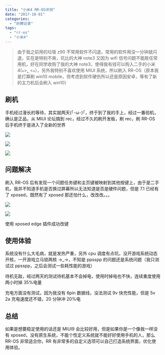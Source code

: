 ```yaml
---
title: "小米4 RR-OS评测"
date: "2017-10-01"
categories:
  - "折腾记录"
tags:
  - "rr-os"
  - "小米4"
---
```


> 由于我之前用的垃圾 z90 不常用软件不闪退，常用的软件用没一分钟就闪退，实在是特别不爽，坑比的大神 note3 又因为 wifi 信号问题不能胜任常用机，好在同学收购了我的大神 note3，使得我有钱可以购入二手的小米 4(๑>؂<๑），另外我特别不喜欢使用 MIUI 系统，所以刷入 RR-OS（原本我是打算刷 win10 mobile，但考虑到软件硬伤所以还是原因安卓，等有了新的主力机后会刷入 win10）

## 刷机

手机经过漫长的等待，其实就两天(｢･ω･)｢，终于到了我的手上，经过一番验机，确认是正品，从 MIUI 论坛搞到 rec，经过不久的刷开发板，刷 rec，刷 RR-OS 后手机终于是进入了全新的世界

![](https://static.yecdn.com/syfxlin/rr-os-1.jpg)

![](https://static.yecdn.com/syfxlin/rr-os-2.jpg)

![](https://static.yecdn.com/syfxlin/rr-os-3.jpg)

## 问题解决

刷入 RR-OS 后有发现一个问题任务键和主页键被映射到其他按键上，由于是二手机，我并不知道手机是否换过屏幕所以无法知道是否是硬件问题，但是 7.1 已经有了 xposed，既然有了 xposed 那还怕什么，改改改。。。

![](https://static.yecdn.com/syfxlin/xposed-edge-1.jpg)

![](https://static.yecdn.com/syfxlin/xposed-edge-2.jpg)

使用 xposed edge 插件成功改键

## 使用体验

系统没有什么大毛病，就是发热严重，另外 cpu 调度有点坑，没开游戏系统动态开核，一开游戏立马锁两核 →_→，不知是 ppsspp 的问题还是系统问题（我只测试过 ppsspp，之后会测试一些耗性能的游戏）

待机无敌，经过两天的测试待机基本不会掉电，使用时掉电也不快，连续重度使用两小时掉 35%电量

充电方面没有测试，因为我没有 6pin 数据线，没法测试 9v 快充性能，但是 5v 2a 充电速度还不错，20 分钟冲 20%电

## 总结

如果是想要稳定使用的话还是 MIUI9 会比较好用，但是如果你是一个像我一样没有 xposed，没有原生系统，不能个性定义系统就不能好好使用手机的人，那么 RR-OS 非常适合你，RR 有非常多的自定义选项可以自己打造系统界面，优化使用体验。

